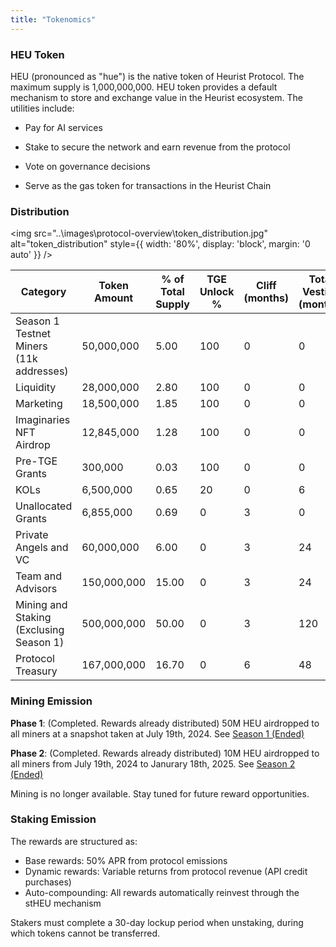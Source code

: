 ```yaml
---
title: "Tokenomics"
---
```


### HEU Token

HEU (pronounced as "hue") is the native token of Heurist Protocol. The maximum supply is 1,000,000,000. HEU token provides a default mechanism to store and exchange value in the Heurist ecosystem. The utilities include:

* Pay for AI services

* Stake to secure the network and earn revenue from the protocol

* Vote on governance decisions

* Serve as the gas token for transactions in the Heurist Chain

### Distribution
<img 
    src="..\images\protocol-overview\token_distribution.jpg" 
    alt="token_distribution"
    style={{ width: '80%', display: 'block', margin: '0 auto' }}
  />

| Category                                | Token Amount | % of Total Supply | TGE Unlock % | Cliff (months) | Total Vesting (months) |
| --------------------------------------- | ------------ | ----------------- | ------------ | -------------- | ---------------------- |
| Season 1 Testnet Miners (11k addresses) | 50,000,000   | 5.00              | 100          | 0              | 0                      |
| Liquidity                               | 28,000,000   | 2.80              | 100          | 0              | 0                      |
| Marketing                               | 18,500,000   | 1.85              | 100          | 0              | 0                      |
| Imaginaries NFT Airdrop                 | 12,845,000   | 1.28              | 100          | 0              | 0                      |
| Pre-TGE Grants                          | 300,000      | 0.03              | 100          | 0              | 0                      |
| KOLs                                    | 6,500,000    | 0.65              | 20           | 0              | 6                      |
| Unallocated Grants                      | 6,855,000    | 0.69              | 0            | 3              | 0                      |
| Private Angels and VC                   | 60,000,000   | 6.00              | 0            | 3              | 24                     |
| Team and Advisors                       | 150,000,000  | 15.00             | 0            | 3              | 24                     |
| Mining and Staking (Exclusing Season 1) | 500,000,000  | 50.00             | 0            | 3              | 120                    |
| Protocol Treasury                       | 167,000,000  | 16.70             | 0            | 6              | 48                     |

### Mining Emission

**Phase 1**: (Completed. Rewards already distributed) 50M HEU airdropped to all miners at a snapshot taken at July 19th, 2024. See [Season 1 (Ended)](/protocol-overview/mining/season-1)

**Phase 2**: (Completed. Rewards already distributed) 10M HEU airdropped to all miners from July 19th, 2024 to Janurary 18th, 2025. See [Season 2 (Ended)](/protocol-overview/mining/season-2)

Mining is no longer available. Stay tuned for future reward opportunities.

### Staking Emission

The rewards are structured as:

* Base rewards: 50% APR from protocol emissions
* Dynamic rewards: Variable returns from protocol revenue (API credit purchases)
* Auto-compounding: All rewards automatically reinvest through the stHEU mechanism

Stakers must complete a 30-day lockup period when unstaking, during which tokens cannot be transferred.
